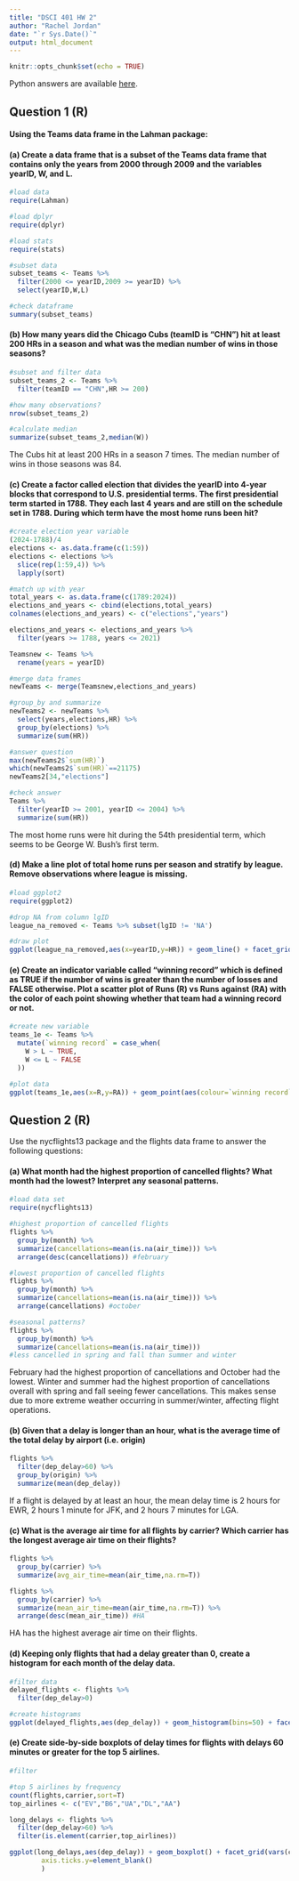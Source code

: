 ```yaml
---
title: "DSCI 401 HW 2"
author: "Rachel Jordan"
date: "`r Sys.Date()`"
output: html_document
---
```


```r
knitr::opts_chunk$set(echo = TRUE)
```

Python answers are available [here](https://colab.research.google.com/drive/1-7saz_NPQ9Q563LZ0RYT-H-JKThOLSRP?usp=sharing).

## Question 1 (R)

#### Using the Teams data frame in the Lahman package:

#### (a) Create a data frame that is a subset of the Teams data frame that contains only the years from 2000 through 2009 and the variables yearID, W, and L.

```r
#load data
require(Lahman)

#load dplyr
require(dplyr)

#load stats
require(stats)

#subset data
subset_teams <- Teams %>% 
  filter(2000 <= yearID,2009 >= yearID) %>% 
  select(yearID,W,L)

#check dataframe
summary(subset_teams)
```

#### (b) How many years did the Chicago Cubs (teamID is "CHN") hit at least 200 HRs in a season and what was the median number of wins in those seasons?

```r
#subset and filter data
subset_teams_2 <- Teams %>% 
  filter(teamID == "CHN",HR >= 200)

#how many observations?
nrow(subset_teams_2)

#calculate median
summarize(subset_teams_2,median(W))
```

The Cubs hit at least 200 HRs in a season 7 times. The median number of wins in those seasons was 84.

#### (c) Create a factor called election that divides the yearID into 4-year blocks that correspond to U.S. presidential terms. The first presidential term started in 1788. They each last 4 years and are still on the schedule set in 1788. During which term have the most home runs been hit?

```r
#create election year variable
(2024-1788)/4
elections <- as.data.frame(c(1:59))
elections <- elections %>%
  slice(rep(1:59,4)) %>% 
  lapply(sort)

#match up with year
total_years <- as.data.frame(c(1789:2024))
elections_and_years <- cbind(elections,total_years)
colnames(elections_and_years) <- c("elections","years")

elections_and_years <- elections_and_years %>% 
  filter(years >= 1788, years <= 2021)

Teamsnew <- Teams %>% 
  rename(years = yearID)

#merge data frames
newTeams <- merge(Teamsnew,elections_and_years)

#group_by and summarize
newTeams2 <- newTeams %>% 
  select(years,elections,HR) %>% 
  group_by(elections) %>% 
  summarize(sum(HR))

#answer question
max(newTeams2$`sum(HR)`)
which(newTeams2$`sum(HR)`==21175)
newTeams2[34,"elections"]

#check answer
Teams %>% 
  filter(yearID >= 2001, yearID <= 2004) %>% 
  summarize(sum(HR))
```

The most home runs were hit during the 54th presidential term, which seems to be George W. Bush's first term.

#### (d) Make a line plot of total home runs per season and stratify by league. Remove observations where league is missing.

```r
#load ggplot2
require(ggplot2)

#drop NA from column lgID
league_na_removed <- Teams %>% subset(lgID != 'NA')

#draw plot
ggplot(league_na_removed,aes(x=yearID,y=HR)) + geom_line() + facet_grid(rows=vars(lgID))
```

#### (e) Create an indicator variable called "winning record" which is defined as TRUE if the number of wins is greater than the number of losses and FALSE otherwise. Plot a scatter plot of Runs (R) vs Runs against (RA) with the color of each point showing whether that team had a winning record or not.

```r
#create new variable
teams_1e <- Teams %>% 
  mutate(`winning record` = case_when(
    W > L ~ TRUE,
    W <= L ~ FALSE
  ))

#plot data
ggplot(teams_1e,aes(x=R,y=RA)) + geom_point(aes(colour=`winning record`))
```

## Question 2 (R)

Use the nycflights13 package and the flights data frame to answer the following questions:

#### (a) What month had the highest proportion of cancelled flights? What month had the lowest? Interpret any seasonal patterns.

```r
#load data set
require(nycflights13)

#highest proportion of cancelled flights
flights %>% 
  group_by(month) %>% 
  summarize(cancellations=mean(is.na(air_time))) %>% 
  arrange(desc(cancellations)) #february

#lowest proportion of cancelled flights
flights %>% 
  group_by(month) %>% 
  summarize(cancellations=mean(is.na(air_time))) %>% 
  arrange(cancellations) #october

#seasonal patterns?
flights %>% 
  group_by(month) %>% 
  summarize(cancellations=mean(is.na(air_time)))
#less cancelled in spring and fall than summer and winter
```

February had the highest proportion of cancellations and October had the lowest. Winter and summer had the highest proportion of cancellations overall with spring and fall seeing fewer cancellations. This makes sense due to more extreme weather occurring in summer/winter, affecting flight operations.

#### (b) Given that a delay is longer than an hour, what is the average time of the total delay by airport (i.e. origin)

```r
flights %>% 
  filter(dep_delay>60) %>% 
  group_by(origin) %>% 
  summarize(mean(dep_delay))
```

If a flight is delayed by at least an hour, the mean delay time is 2 hours for EWR, 2 hours 1 minute for JFK, and 2 hours 7 minutes for LGA.

#### (c) What is the average air time for all flights by carrier? Which carrier has the longest average air time on their flights?

```r
flights %>% 
  group_by(carrier) %>% 
  summarize(avg_air_time=mean(air_time,na.rm=T))
```

```r
flights %>% 
  group_by(carrier) %>% 
  summarize(mean_air_time=mean(air_time,na.rm=T)) %>% 
  arrange(desc(mean_air_time)) #HA
```

HA has the highest average air time on their flights.

#### (d) Keeping only flights that had a delay greater than 0, create a histogram for each month of the delay data.

```r
#filter data
delayed_flights <- flights %>% 
  filter(dep_delay>0)

#create histograms
ggplot(delayed_flights,aes(dep_delay)) + geom_histogram(bins=50) + facet_wrap(vars(month)) + xlim(1,200)
```

#### (e) Create side-by-side boxplots of delay times for flights with delays 60 minutes or greater for the top 5 airlines.

```r
#filter

#top 5 airlines by frequency
count(flights,carrier,sort=T)
top_airlines <- c("EV","B6","UA","DL","AA")

long_delays <- flights %>% 
  filter(dep_delay>60) %>% 
  filter(is.element(carrier,top_airlines))

ggplot(long_delays,aes(dep_delay)) + geom_boxplot() + facet_grid(vars(carrier)) + theme(axis.text.y=element_blank(),
        axis.ticks.y=element_blank() 
        )
```
